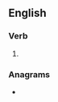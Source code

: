 ==English==

===Verb===
{{head|en|present participle}}

# {{present participle of|trope|lang=en|nocat=1}}

===Anagrams===
* {{anagrams|en|porting}}